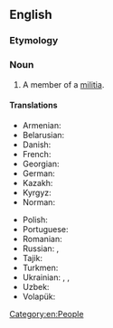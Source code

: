 ==English==

===Etymology===
{{suffix|en|militia|man}}

===Noun===
{{en-noun|militiamen}}

# A member of a [[militia]].

====Translations====
{{trans-top|member of a militia}}
* Armenian: {{t+|hy|միլիցիոներ}}
* Belarusian: {{t|be|міліцыя́нт|m}}
* Danish: {{t|da|militssoldat|c}}
* French: {{t+|fr|milicien|m}}
* Georgian: {{t|ka|მილიციელი}}
* German: {{t+|de|Milizionär|m}}
* Kazakh: {{t|kk|милиционер}}
* Kyrgyz: {{t+|ky|милиционер}}
* Norman: {{t|nrf|milicien|m}}
{{trans-mid}}
* Polish: {{t+|pl|milicjant|m}}
* Portuguese: {{t|pt|miliciano|m}}
* Romanian: {{t+|ro|milițian|m}}
* Russian: {{t+|ru|ополче́нец|m}}, {{t+|ru|милиционе́р|m}} {{q|historical}}
* Tajik: {{t|tg|милитсионер}}
* Turkmen: {{t|tk|militsioner}}
* Ukrainian: {{t|uk|міліціоне́р|m|sc=Cyrl}}, {{t|uk|міліція́нт|m|sc=Cyrl}}, {{t|uk|ополче́нець|m|sc=Cyrl}}
* Uzbek: {{t+|uz|militsioner}}
* Volapük: {{qualifier|male or female}} {{t|vo|sifanakomipan}}
{{trans-bottom}}

{{C|en|Male people}}

[[Category:en:People]]